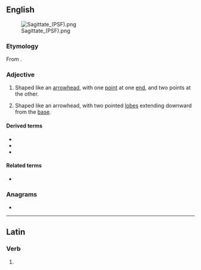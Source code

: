 ==English==
[[File:Sagittate (PSF).png|thumb|right]]

===Etymology===
From {{etyl|la|en}} {{m|la|sagitta||arrow}}.

===Adjective===
{{en-adj|-}}

# Shaped like an [[arrowhead]], with one [[point]] at one [[end]], and two points at the other.
# {{lb|en|botany|of leaves}} Shaped like an arrowhead, with two pointed [[lobe]]s extending downward from the [[base]].

====Derived terms====
* {{l|en|obsagittate}}
* {{l|en|semisagittate}}
* {{l|en|subsagittate}}

====Related terms====
* {{l|en|hastate}}

===Anagrams===
* {{anagrams|en|a=aaegisttt|agitatest}}

----

==Latin==

===Verb===
{{la-verb-form|sagittāte}}

# {{inflection of|sagittō||2|p|pres|actv|impr|lang=la}}